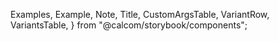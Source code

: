 
  Examples,
  Example,
  Note,
  Title,
  CustomArgsTable,
  VariantRow,
  VariantsTable,
} from "@calcom/storybook/components";


<Meta title="UI/Form/CustomSelect" component={Select} />

<Title title="Select" suffix="Brief" subtitle="Version 2.0 — Last Update: 22 Aug 2022" />

  { value: "fox", label: "🦊 Fox" },
  { value: "Butterfly", label: "🦋 Butterfly" },
  { value: "Honeybee", label: "🐝 Honeybee" },
  { value: "Honeybee", label: "🚀 Moooon", disabled: true },
  {
    label: "Teams",
    options: [
      { value: "UserF", label: "🦊 User F" },
      { value: "UserB", label: "🦋 User B" },
      { value: "UserBe", label: "🐝 User Be" },
      { value: "UserR", label: "🚀 User R", disabled: true },
    ],
  },
];

  const [value, setValue] = React.useState(options[0]);
  return (
    <Select options={options} selectedItems={value} onChange={(e) => setValue(e)} isSearchable isClearable />
  );
};

  const [value, setValue] = React.useState([options[0]]);
  return (
    <Select
      options={options}
      selectedItems={value}
      onChange={(e) => {
        setValue(e);
      }}
      isSearchable
      isMultiple
      isClearable
    />
  );
};

<Canvas>
  <Story name="Default">
    <div className="flex flex-col space-y-4">
      <SelectWithState />
      <MultiWithState />
    </div>
  </Story>
</Canvas>
